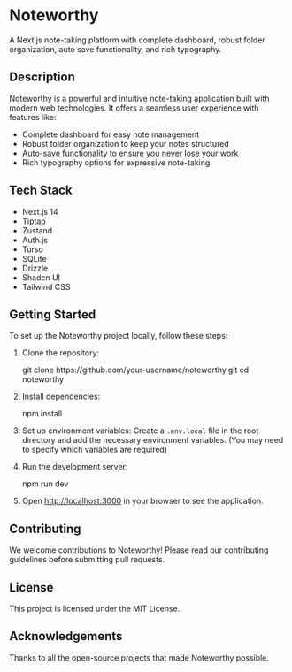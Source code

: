 

<SectionProvider>
<VideoDemo href={metadata.video_demo_url} />
  <h1 className="text-5xl font-bold">Noteworthy</h1>

A Next.js note-taking platform with complete dashboard, robust folder organization, auto save functionality, and rich typography.

## Description

Noteworthy is a powerful and intuitive note-taking application built with modern web technologies. It offers a seamless user experience with features like:

- Complete dashboard for easy note management
- Robust folder organization to keep your notes structured
- Auto-save functionality to ensure you never lose your work
- Rich typography options for expressive note-taking

## Tech Stack

- Next.js 14
- Tiptap
- Zustand
- Auth.js
- Turso
- SQLite
- Drizzle
- Shadcn UI
- Tailwind CSS

<Live github_url={metadata.github_url} live_url={metadata.live_url} />

## Getting Started

To set up the Noteworthy project locally, follow these steps:

1. Clone the repository:

   <CodeBlock>
     <span>git clone https://github.com/your-username/noteworthy.git</span>
     <span>cd noteworthy</span>
   </CodeBlock>

2. Install dependencies:

   <CodeBlock>
     <span>npm install</span>
   </CodeBlock>

3. Set up environment variables:
   Create a `.env.local` file in the root directory and add the necessary environment variables. (You may need to specify which variables are required)

4. Run the development server:

   <CodeBlock>
     <span>npm run dev</span>
   </CodeBlock>

5. Open [http://localhost:3000](http://localhost:3000) in your browser to see the application.

## Contributing

We welcome contributions to Noteworthy! Please read our contributing guidelines before submitting pull requests.

## License

This project is licensed under the MIT License.

## Acknowledgements

Thanks to all the open-source projects that made Noteworthy possible.

</SectionProvider>
